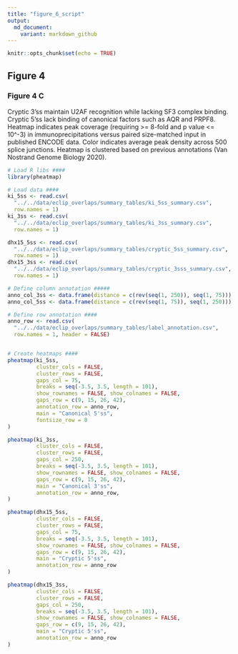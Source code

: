 ```yaml
---
title: "figure_6_script"
output: 
  md_document:
    variant: markdown_github
---
```


```r
knitr::opts_chunk$set(echo = TRUE)
```

## Figure 4
### Figure 4 C

Cryptic 3’ss maintain U2AF recognition while lacking SF3 complex binding. Cryptic 5’ss lack binding of canonical factors such as AQR and PRPF8. Heatmap indicates peak coverage (requiring >= 8-fold and p value <= 10^-3) in immunoprecipitations versus paired size-matched input in published ENCODE data. Color indicates average peak density across 500 splice junctions. Heatmap is clustered based on previous annotations (Van Nostrand Genome Biology 2020).


```r
# Load R libs ####
library(pheatmap)

# Load data ####
ki_5ss <- read.csv(
  "../../data/eclip_overlaps/summary_tables/ki_5ss_summary.csv",
  row.names = 1)
ki_3ss <- read.csv(
  "../../data/eclip_overlaps/summary_tables/ki_3ss_summary.csv",
  row.names = 1)

dhx15_5ss <- read.csv(
  "../../data/eclip_overlaps/summary_tables/cryptic_5ss_summary.csv",
  row.names = 1)
dhx15_3ss <- read.csv(
  "../../data/eclip_overlaps/summary_tables/cryptic_3sss_summary.csv",
  row.names = 1)

# Define column annotation #####
anno_col_3ss <- data.frame(distance = c(rev(seq(1, 250)), seq(1, 75)))
anno_col_5ss <- data.frame(distance = c(rev(seq(1, 75)), seq(1, 250)))

# Define row annotation ####
anno_row <- read.csv(
  "../../data/eclip_overlaps/summary_tables/label_annotation.csv",
  row.names = 1, header = FALSE)


# Create heatmaps ####
pheatmap(ki_5ss,
         cluster_cols = FALSE,
         cluster_rows = FALSE,
         gaps_col = 75,
         breaks = seq(-3.5, 3.5, length = 101),
         show_rownames = FALSE, show_colnames = FALSE,
         gaps_row = c(9, 15, 26, 42),
         annotation_row = anno_row,
         main = "Canonical 5'ss",
         fontsize_row = 8
)

pheatmap(ki_3ss,
         cluster_cols = FALSE,
         cluster_rows = FALSE,
         gaps_col = 250,
         breaks = seq(-3.5, 3.5, length = 101),
         show_rownames = FALSE, show_colnames = FALSE,
         gaps_row = c(9, 15, 26, 42),
         main = "Canonical 3'ss",
         annotation_row = anno_row,
)

pheatmap(dhx15_5ss,
         cluster_cols = FALSE,
         cluster_rows = FALSE,
         gaps_col = 75,
         breaks = seq(-3.5, 3.5, length = 101),
         show_rownames = FALSE, show_colnames = FALSE,
         gaps_row = c(9, 15, 26, 42),
         main = "Cryptic 5'ss",
         annotation_row = anno_row
)

pheatmap(dhx15_3ss,
         cluster_cols = FALSE,
         cluster_rows = FALSE,
         gaps_col = 250,
         breaks = seq(-3.5, 3.5, length = 101),
         show_rownames = FALSE, show_colnames = FALSE,
         gaps_row = c(9, 15, 26, 42),
         main = "Cryptic 5'ss",
         annotation_row = anno_row
)
```
